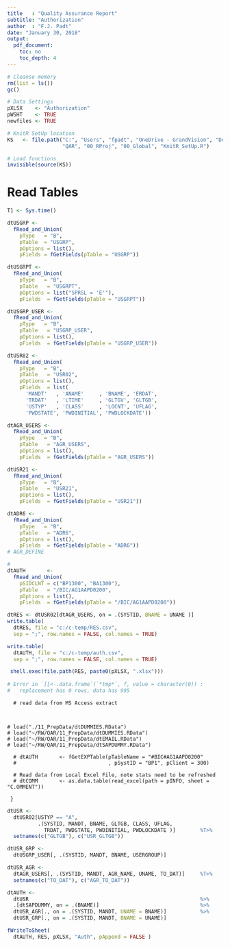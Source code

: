```yaml
---
title   : "Quality Assurance Report"
subtitle: "Authorization"
author  : "F.J. Padt"
date: "January 30, 2018"
output:
  pdf_document:
    toc: no
    toc_depth: 4
---
```


```r

# Cleanse memory
rm(list = ls())
gc()

# Data Settings
pXLSX    <- "Authorization" 
pWSHT    <- TRUE
newfiles <- TRUE

# KnitR SetUp location
KS   <- file.path("C:", "Users", "fpadt", "OneDrive - GrandVision", "Documents", "RW",
                  "QAR", "00_RProj", "00_Global", "KnitR_SetUp.R")

# Load functions
invisible(source(KS))

```

# Read Tables
```r

T1 <- Sys.time()

dtUSGRP <- 
  fRead_and_Union(
    pType   = "B", 
    pTable  = "USGRP",
    pOptions = list(),
    pFields = fGetFields(pTable = "USGRP"))

dtUSGRPT <- 
  fRead_and_Union(
    pType   = "B", 
    pTable   = "USGRPT", 
    pOptions = list("SPRSL = 'E'"),
    pFields  = fGetFields(pTable = "USGRPT"))

dtUSGRP_USER <-
  fRead_and_Union(
    pType   = "B", 
    pTable   = "USGRP_USER", 
    pOptions = list(),
    pFields  = fGetFields(pTable = "USGRP_USER"))

dtUSR02 <- 
  fRead_and_Union(
    pType   = "B", 
    pTable   = "USR02", 
    pOptions = list(),
    pFields  = list(
      'MANDT'   , 'ANAME'     , 'BNAME', 'ERDAT', 
      'TRDAT'   , 'LTIME'     , 'GLTGV', 'GLTGB', 
      'USTYP'   , 'CLASS'     , 'LOCNT', 'UFLAG',
      'PWDSTATE', 'PWDINITIAL', 'PWDLOCKDATE'))

dtAGR_USERS <- 
  fRead_and_Union(
    pType   = "B", 
    pTable   = "AGR_USERS", 
    pOptions = list(),
    pFields  = fGetFields(pTable = "AGR_USERS"))

dtUSR21 <- 
  fRead_and_Union(
    pType   = "B", 
    pTable   = "USR21", 
    pOptions = list(),
    pFields  = fGetFields(pTable = "USR21"))

dtADR6 <- 
  fRead_and_Union(
    pType   = "B", 
    pTable   = "ADR6", 
    pOptions = list(),
    pFields  = fGetFields(pTable = "ADR6"))
# AGR_DEFINE

# 
dtAUTH       <-
  fRead_and_Union(
    pSIDCLNT = c("BP1300", "BA1300"),
    pTable   = "/BIC/AG1AAPD0200",
    pOptions = list(),
    pFields  = fGetFields(pTable = "/BIC/AG1AAPD0200"))

dtRES <- dtUSR02[dtAGR_USERS, on = .(SYSTID, BNAME = UNAME )]
write.table(
  dtRES, file = "c:/c-temp/RES.csv",
  sep = ";", row.names = FALSE, col.names = TRUE)

write.table(
  dtAUTH, file = "c:/c-temp/auth.csv",
  sep = ";", row.names = FALSE, col.names = TRUE)

 shell.exec(file.path(RES, paste0(pXLSX, ".xlsx")))
 
# Error in `[[<-.data.frame`(`*tmp*`, f, value = character(0)) : 
#   replacement has 0 rows, data has 995


```


```   
  # read data from MS Access extract


  
# load("./11_PrepData/dtDUMMIES.RData")
# load("~/RW/QAR/11_PrepData/dtDUMMIES.RData")
# load("~/RW/QAR/11_PrepData/dtEMAIL.RData")
# load("~/RW/QAR/11_PrepData/dtSAPDUMMY.RData")  
  
  # dtAUTH       <- fGetEXPTable(pTableName = "#BIC#AG1AAPD0200"
  #                              , pSystID = "BP1", pClient = 300)  
  
  # Read data from Local Excel File, note stats need to be refreshed
  # dtCOMM       <- as.data.table(read_excel(path = pINFO, sheet = "C.OMMENT"))
  
 } 

```

```r
dtUSR <- 
  dtUSR02[USTYP == "A", 
          .(SYSTID, MANDT, BNAME, GLTGB, CLASS, UFLAG,
            TRDAT, PWDSTATE, PWDINITIAL, PWDLOCKDATE )]        %T>%
  setnames(c("GLTGB"), c("USR_GLTGB"))

dtUSR_GRP <- 
  dtUSGRP_USER[, .(SYSTID, MANDT, BNAME, USERGROUP)]

dtUSR_AGR <- 
  dtAGR_USERS[, .(SYSTID, MANDT, AGR_NAME, UNAME, TO_DAT)]     %T>%
  setnames(c("TO_DAT"), c("AGR_TO_DAT"))

dtAUTH <- 
  dtUSR                                                        %>%
  .[dtSAPDUMMY, on = .(BNAME)]                                 %>%
  dtUSR_AGR[., on = .(SYSTID, MANDT, UNAME = BNAME)]           %>%
  dtUSR_GRP[., on = .(SYSTID, MANDT, BNAME = UNAME)]

fWriteToSheet(
  dtAUTH, RES, pXLSX, "Auth", pAppend = FALSE )

```


